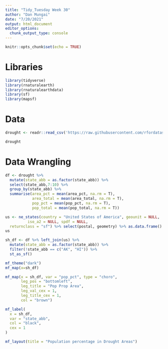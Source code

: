 ```yaml
---
title: "Tidy_Tuesday Week 30"
author: "Dan Mungai"
date: "7/20/2021"
output: html_document
editor_options: 
  chunk_output_type: console
---
```


```r
knitr::opts_chunk$set(echo = TRUE)
```

# Libraries
```r
library(tidyverse)
library(rnaturalearth)
library(rnaturalearthdata)
library(sf)
library(mapsf)
```

# Data
```r
drought <- readr::read_csv('https://raw.githubusercontent.com/rfordatascience/tidytuesday/master/data/2021/2021-07-20/drought.csv')

drought
```

# Data Wrangling
```r
df <- drought %>% 
  mutate(state_abb = as.factor(state_abb)) %>% 
  select(state_abb,7:10) %>% 
  group_by(state_abb) %>% 
  summarise(area_pct = mean(area_pct, na.rm = T),
            area_total = mean(area_total, na.rm = T),
            pop_pct = mean(pop_pct, na.rm = T),
            pop_total = mean(pop_total, na.rm = T))
```

```r
us <- ne_states(country = "United States of America", geounit = NULL,
          iso_a2 = NULL, spdf = NULL,
  returnclass = "sf") %>% select(postal, geometry) %>% as.data.frame() %>% rename(state_abb = postal)
us
```

```r
sh_df <- df %>% left_join(us) %>% 
  mutate(state_abb = as.factor(state_abb)) %>% 
  filter(!state_abb == c("AK", "HI")) %>% 
  st_as_sf()
```

```r
mf_theme("dark")
mf_map(x=sh_df)

mf_map(x = sh_df, var = "pop_pct", type = "choro",
       leg_pos = "bottomleft", 
       leg_title = "Pop Prop Area",
       leg_val_cex = 1,
       leg_title_cex = 1,
       col = "brown")

mf_label(
  x = sh_df, 
  var = "state_abb", 
  col = "black",
  cex = 1
)

mf_layout(title = "Population percentage in Drought Areas")

```

